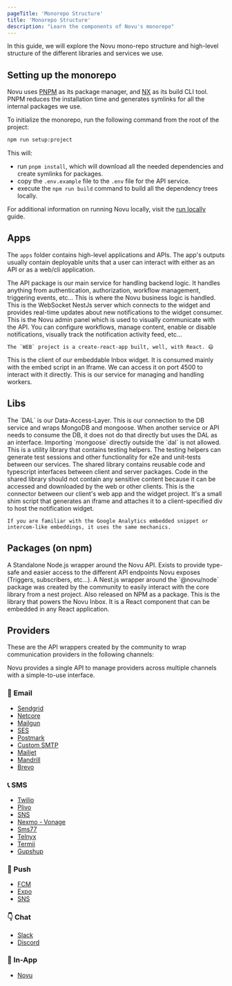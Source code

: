 ```yaml
---
pageTitle: 'Monorepo Structure'
title: 'Monorepo Structure'
description: "Learn the components of Novu's monorepo"
---
```




In this guide, we will explore the Novu mono-repo structure and high-level structure of the different libraries and services we use.

## Setting up the monorepo

Novu uses [PNPM](https://pnpm.js.org/) as its package manager, and [NX](https://nx.dev/) as its build CLI tool. PNPM reduces the installation time and generates symlinks for all the internal packages we use.

To initialize the monorepo, run the following command from the root of the project:

```bash
npm run setup:project
```

This will:

- run `pnpm install`, which will download all the needed dependencies and create symlinks for packages.
- copy the `.env.example` file to the `.env` file for the API service.
- execute the `npm run build` command to build all the dependency trees locally.

For additional information on running Novu locally, visit the [run locally](/community/run-in-local-machine) guide.

## Apps

The `apps` folder contains high-level applications and APIs. The app's outputs usually contain deployable units that a user can interact with either as an API or as a web/cli application.

<Steps>
  <Step title="API">
      The API package is our main service for handling backend logic. It handles anything from authentication, authorization, workflow management, triggering events, etc... This is where the Novu business logic is handled.
  </Step>
  <Step title="WS aka Web Socket">
      This is the WebSocket NestJs server which connects to the widget and provides real-time updates about new notifications to the widget consumer.
  </Step>
  <Step title="Web aka Admin Panel">
    This is the Novu admin panel which is used to visually communicate with the API. You can configure workflows, manage content, enable or disable notifications, visually track the notification activity feed, etc...

    The `WEB` project is a create-react-app built, well, with React. 😄
  </Step>
  <Step title="Widget">
    This is the client of our embeddable Inbox widget. It is consumed mainly with the embed script in an Iframe. We can access it on port 4500 to interact with it directly.
  </Step>
  <Step title="Worker">
    This is our service for managing and handling workers.
  </Step>
</Steps>

## Libs

<Steps>
  <Step title="@novu/dal">
    The `DAL` is our Data-Access-Layer. This is our connection to the DB service and wraps MongoDB and mongoose. When another service or API needs to consume the DB, it does not do that directly but uses the DAL as an interface. Importing `mongoose` directly outside the `dal` is not allowed.
  </Step>
  <Step title="@novu/testing">
      This is a utility library that contains testing helpers. The testing helpers can generate test sessions and other functionality for e2e and unit-tests between our services.
  </Step>
  <Step title="@novu/shared">
    The shared library contains reusable code and typescript interfaces between client and server packages. Code in the shared library should not contain any sensitive content because it can be accessed and downloaded by the web or other clients.
  </Step>
  <Step title="@novu/embed">
    This is the connector between our client's web app and the widget project. It's a small shim script that generates an iframe and attaches it to a client-specified div to host the notification widget.

    If you are familiar with the Google Analytics embedded snippet or intercom-like embeddings, it uses the same mechanics.
  </Step>
</Steps>

## Packages (on npm)

<Steps>
  <Step title="@novu/node">
    A Standalone Node.js wrapper around the Novu API. Exists to provide
    type-safe and easier access to the different API endpoints Novu exposes
    (Triggers, subscribers, etc…).
  </Step>
  <Step title="@novu/nest">
      A Nest.js wrapper around the `@novu/node` package was created by the
      community to easily interact with the core library from a nest project. Also
      released on NPM as a package.
  </Step>
  <Step title="@novu/react">
      This is the library that powers the Novu Inbox. It is a React component that
      can be embedded in any React application.
  </Step>
</Steps>

## Providers

These are the API wrappers created by the community to wrap communication providers in the following channels:

Novu provides a single API to manage providers across multiple channels with a simple-to-use interface.

### 💌 Email

- [Sendgrid](https://github.com/novuhq/novu/tree/main/providers/sendgrid)
- [Netcore](https://github.com/novuhq/novu/tree/main/providers/netcore)
- [Mailgun](https://github.com/novuhq/novu/tree/main/providers/mailgun)
- [SES](https://github.com/novuhq/novu/tree/main/providers/ses)
- [Postmark](https://github.com/novuhq/novu/tree/main/providers/postmark)
- [Custom SMTP](https://github.com/novuhq/novu/tree/main/providers/nodemailer)
- [Mailjet](https://github.com/novuhq/novu/tree/main/providers/mailjet)
- [Mandrill](https://github.com/novuhq/novu/tree/main/providers/mandrill)
- [Brevo](https://github.com/novuhq/novu/tree/main/providers/sendinblue)

### 📞 SMS

- [Twilio](https://github.com/novuhq/novu/tree/main/providers/twilio)
- [Plivo](https://github.com/novuhq/novu/tree/main/providers/plivo)
- [SNS](https://github.com/novuhq/novu/tree/main/providers/sns)
- [Nexmo - Vonage](https://github.com/novuhq/novu/tree/main/providers/nexmo)
- [Sms77](https://github.com/novuhq/novu/tree/main/providers/sms77)
- [Telnyx](https://github.com/novuhq/novu/tree/main/providers/telnyx)
- [Termii](https://github.com/novuhq/novu/tree/main/providers/termii)
- [Gupshup](https://github.com/novuhq/novu/tree/main/providers/gupshup)

### 📱 Push

- [FCM](https://github.com/novuhq/novu/tree/main/providers/fcm)
- [Expo](https://github.com/novuhq/novu/tree/main/providers/expo)
- [SNS](https://github.com/novuhq/novu/tree/main/providers/sns)

### 👇 Chat

- [Slack](https://github.com/novuhq/novu/tree/main/providers/slack)
- [Discord](https://github.com/novuhq/novu/tree/main/providers/discord)

### 📱 In-App

- [Novu](/integrations/providers/in-app/overview)

